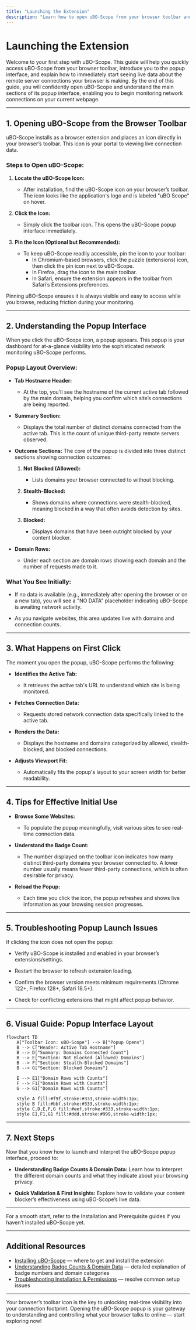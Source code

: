```yaml
---
title: "Launching the Extension"
description: "Learn how to open uBO-Scope from your browser toolbar and what to expect from the popup interface. Understand the layout and where to find live data on page connections right from your first click, reducing friction for new users."
---
```


# Launching the Extension

Welcome to your first step with uBO-Scope. This guide will help you quickly access uBO-Scope from your browser toolbar, introduce you to the popup interface, and explain how to immediately start seeing live data about the remote server connections your browser is making. By the end of this guide, you will confidently open uBO-Scope and understand the main sections of its popup interface, enabling you to begin monitoring network connections on your current webpage.

---

## 1. Opening uBO-Scope from the Browser Toolbar

uBO-Scope installs as a browser extension and places an icon directly in your browser’s toolbar. This icon is your portal to viewing live connection data.

### Steps to Open uBO-Scope:

1. **Locate the uBO-Scope Icon:**
   - After installation, find the uBO-Scope icon on your browser’s toolbar. The icon looks like the application's logo and is labeled "uBO Scope" on hover.

2. **Click the Icon:**
   - Simply click the toolbar icon. This opens the uBO-Scope popup interface immediately.

3. **Pin the Icon (Optional but Recommended):**
   - To keep uBO-Scope readily accessible, pin the icon to your toolbar:
     - In Chromium-based browsers, click the puzzle (extensions) icon, then click the pin icon next to uBO-Scope.
     - In Firefox, drag the icon to the main toolbar.
     - In Safari, ensure the extension appears in the toolbar from Safari’s Extensions preferences.

<Tip>
Pinning uBO-Scope ensures it is always visible and easy to access while you browse, reducing friction during your monitoring.
</Tip>

---

## 2. Understanding the Popup Interface

When you click the uBO-Scope icon, a popup appears. This popup is your dashboard for at-a-glance visibility into the sophisticated network monitoring uBO-Scope performs.

### Popup Layout Overview:

- **Tab Hostname Header:**
  - At the top, you'll see the hostname of the current active tab followed by the main domain, helping you confirm which site’s connections are being reported.

- **Summary Section:**
  - Displays the total number of distinct domains connected from the active tab. This is the count of unique third-party remote servers observed.

- **Outcome Sections:**
  The core of the popup is divided into three distinct sections showing connection outcomes:

  1. **Not Blocked (Allowed):**
     - Lists domains your browser connected to without blocking.

  2. **Stealth-Blocked:**
     - Shows domains where connections were stealth-blocked, meaning blocked in a way that often avoids detection by sites.

  3. **Blocked:**
     - Displays domains that have been outright blocked by your content blocker.

- **Domain Rows:**
  - Under each section are domain rows showing each domain and the number of requests made to it.

### What You See Initially:

- If no data is available (e.g., immediately after opening the browser or on a new tab), you will see a "NO DATA" placeholder indicating uBO-Scope is awaiting network activity.

- As you navigate websites, this area updates live with domains and connection counts.

---

## 3. What Happens on First Click

The moment you open the popup, uBO-Scope performs the following:

- **Identifies the Active Tab:**
  - It retrieves the active tab's URL to understand which site is being monitored.

- **Fetches Connection Data:**
  - Requests stored network connection data specifically linked to the active tab.

- **Renders the Data:**
  - Displays the hostname and domains categorized by allowed, stealth-blocked, and blocked connections.

- **Adjusts Viewport Fit:**
  - Automatically fits the popup's layout to your screen width for better readability.

---

## 4. Tips for Effective Initial Use

- **Browse Some Websites:**
  - To populate the popup meaningfully, visit various sites to see real-time connection data.

- **Understand the Badge Count:**
  - The number displayed on the toolbar icon indicates how many distinct third-party domains your browser connected to. A lower number usually means fewer third-party connections, which is often desirable for privacy.

- **Reload the Popup:**
  - Each time you click the icon, the popup refreshes and shows live information as your browsing session progresses.

---

## 5. Troubleshooting Popup Launch Issues

If clicking the icon does not open the popup:

- Verify uBO-Scope is installed and enabled in your browser’s extensions/settings.

- Restart the browser to refresh extension loading.

- Confirm the browser version meets minimum requirements (Chrome 122+, Firefox 128+, Safari 18.5+).

- Check for conflicting extensions that might affect popup behavior.

---

## 6. Visual Guide: Popup Interface Layout

```mermaid
flowchart TD
    A["Toolbar Icon: uBO-Scope"] --> B["Popup Opens"]
    B --> C["Header: Active Tab Hostname"]
    B --> D["Summary: Domains Connected Count"]
    B --> E["Section: Not Blocked (Allowed) Domains"]
    B --> F["Section: Stealth-Blocked Domains"]
    B --> G["Section: Blocked Domains"]

    E --> E1["Domain Rows with Counts"]
    F --> F1["Domain Rows with Counts"]
    G --> G1["Domain Rows with Counts"]

    style A fill:#f9f,stroke:#333,stroke-width:1px;
    style B fill:#bbf,stroke:#333,stroke-width:1px;
    style C,D,E,F,G fill:#eef,stroke:#333,stroke-width:1px;
    style E1,F1,G1 fill:#ddd,stroke:#999,stroke-width:1px;
```

---

## 7. Next Steps

Now that you know how to launch and interpret the uBO-Scope popup interface, proceed to:

- **Understanding Badge Counts & Domain Data:** Learn how to interpret the different domain counts and what they indicate about your browsing privacy.

- **Quick Validation & First Insights:** Explore how to validate your content blocker’s effectiveness using uBO-Scope’s live data.

---

For a smooth start, refer to the Installation and Prerequisite guides if you haven’t installed uBO-Scope yet.


---

## Additional Resources

- [Installing uBO-Scope](https://github.com/gorhill/uBO-Scope/blob/main/README.md) — where to get and install the extension
- [Understanding Badge Counts & Domain Data](../interpreting-badge) — detailed explanation of badge numbers and domain categories
- [Troubleshooting Installation & Permissions](../install-troubleshooting) — resolve common setup issues


---

Your browser’s toolbar icon is the key to unlocking real-time visibility into your connection footprint. Opening the uBO-Scope popup is your gateway to understanding and controlling what your browser talks to online — start exploring now!